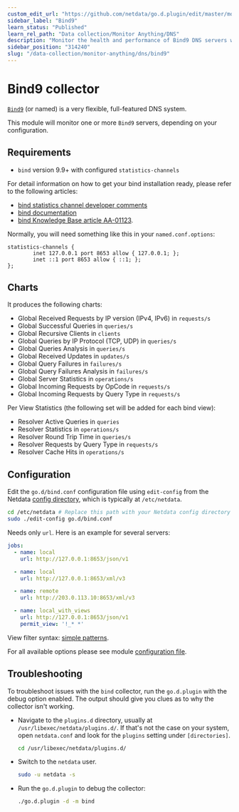 ```yaml
---
custom_edit_url: "https://github.com/netdata/go.d.plugin/edit/master/modules/bind/README.md"
sidebar_label: "Bind9"
learn_status: "Published"
learn_rel_path: "Data collection/Monitor Anything/DNS"
description: "Monitor the health and performance of Bind9 DNS servers with zero configuration, per-second metric granularity, and interactive visualizations."
sidebar_position: "314240"
slug: "/data-collection/monitor-anything/dns/bind9"
---
```



# Bind9 collector

[`Bind9`](https://www.isc.org/bind/) (or named) is a very flexible, full-featured DNS system.

This module will monitor one or more `Bind9` servers, depending on your configuration.

## Requirements

- `bind` version 9.9+ with configured `statistics-channels`

For detail information on how to get your bind installation ready, please refer to the following articles:

- [bind statistics channel developer comments](http://jpmens.net/2013/03/18/json-in-bind-9-s-statistics-server/)
- [bind documentation](https://ftp.isc.org/isc/bind/9.10.3/doc/arm/Bv9ARM.ch06.html#statistics)
- [bind Knowledge Base article AA-01123](https://kb.isc.org/article/AA-01123/0).

Normally, you will need something like this in your `named.conf.options`:

```
statistics-channels {
        inet 127.0.0.1 port 8653 allow { 127.0.0.1; };
        inet ::1 port 8653 allow { ::1; };
};
```

## Charts

It produces the following charts:

- Global Received Requests by IP version (IPv4, IPv6) in `requests/s`
- Global Successful Queries in `queries/s`
- Global Recursive Clients in `clients`
- Global Queries by IP Protocol (TCP, UDP) in `queries/s`
- Global Queries Analysis in `queries/s`
- Global Received Updates in `updates/s`
- Global Query Failures in `failures/s`
- Global Query Failures Analysis in `failures/s`
- Global Server Statistics in `operations/s`
- Global Incoming Requests by OpCode in `requests/s`
- Global Incoming Requests by Query Type in `requests/s`

Per View Statistics (the following set will be added for each bind view):

- Resolver Active Queries in `queries`
- Resolver Statistics in `operations/s`
- Resolver Round Trip Time in `queries/s`
- Resolver Requests by Query Type in `requests/s`
- Resolver Cache Hits in `operations/s`

## Configuration

Edit the `go.d/bind.conf` configuration file using `edit-config` from the
Netdata [config directory](/docs/getting-started/manage-and-configure/configuration), which is typically at `/etc/netdata`.

```bash
cd /etc/netdata # Replace this path with your Netdata config directory
sudo ./edit-config go.d/bind.conf
```

Needs only `url`. Here is an example for several servers:

```yaml
jobs:
  - name: local
    url: http://127.0.0.1:8653/json/v1

  - name: local
    url: http://127.0.0.1:8653/xml/v3

  - name: remote
    url: http://203.0.113.10:8653/xml/v3

  - name: local_with_views
    url: http://127.0.0.1:8653/json/v1
    permit_view: '!_* *'
```

View filter syntax: [simple patterns](https://docs.netdata.cloud/libnetdata/simple_pattern/).

For all available options please see
module [configuration file](https://github.com/netdata/go.d.plugin/blob/master/config/go.d/bind.conf).

## Troubleshooting

To troubleshoot issues with the `bind` collector, run the `go.d.plugin` with the debug option enabled. The output should
give you clues as to why the collector isn't working.

- Navigate to the `plugins.d` directory, usually at `/usr/libexec/netdata/plugins.d/`. If that's not the case on
  your system, open `netdata.conf` and look for the `plugins` setting under `[directories]`.

  ```bash
  cd /usr/libexec/netdata/plugins.d/
  ```

- Switch to the `netdata` user.

  ```bash
  sudo -u netdata -s
  ```

- Run the `go.d.plugin` to debug the collector:

  ```bash
  ./go.d.plugin -d -m bind
  ```


